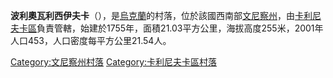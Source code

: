 {{coord|49|26|59|N|28|41|6|E|scale:30000|display=title}}

'''波利奧瓦利西伊夫卡'''（{{lang-uk|Польова Лисіївка}}），是[[烏克蘭|烏克蘭]]的村落，位於該國西南部[[文尼察州|文尼察州]]，由[[卡利尼夫卡區|卡利尼夫卡區]]負責管轄，始建於1755年，面積21.03平方公里，海拔高度255米，2001年人口453，人口密度每平方公里21.54人。

[[Category:文尼察州村落|Category:文尼察州村落]]
[[Category:卡利尼夫卡區村落|Category:卡利尼夫卡區村落]]


{{Vinnytsia-geo-stub}}
